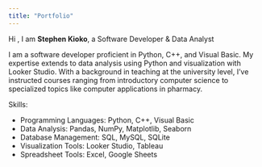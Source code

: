 ```yaml
---
title: "Portfolio"
---
```


Hi , I am **Stephen Kioko**, a Software Developer & Data Analyst

I am a software developer proficient in Python, C++, and Visual Basic. My expertise extends to data analysis using Python and visualization with Looker Studio. With a background in teaching at the university level, I've instructed courses ranging from introductory computer science to specialized topics like computer applications in pharmacy.

Skills:

- Programming Languages: Python, C++, Visual Basic
- Data Analysis: Pandas, NumPy, Matplotlib, Seaborn
- Database Management: SQL, MySQL, SQLite
- Visualization Tools: Looker Studio, Tableau
- Spreadsheet Tools: Excel, Google Sheets



